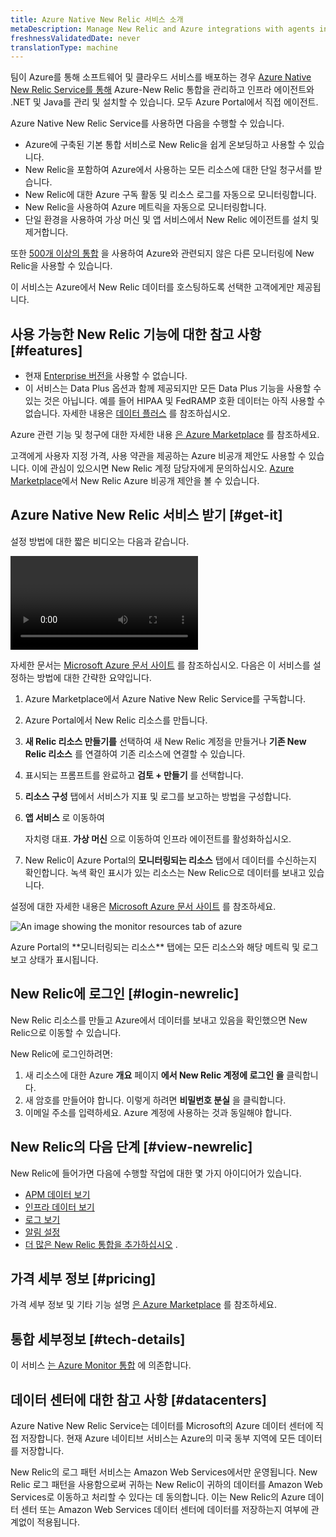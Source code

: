 ```yaml
---
title: Azure Native New Relic 서비스 소개
metaDescription: Manage New Relic and Azure integrations with agents installed directly through the Azure Portal
freshnessValidatedDate: never
translationType: machine
---
```



팀이 Azure를 통해 소프트웨어 및 클라우드 서비스를 배포하는 경우 [Azure Native New Relic Service를 통해](https://azuremarketplace.microsoft.com/en-us/marketplace/apps/newrelicinc1635200720692.newrelic_liftr_payg) Azure-New Relic 통합을 관리하고 인프라 에이전트와 .NET 및 Java를 관리 및 설치할 수 있습니다. <InlinePopover type="apm"/>모두 Azure Portal에서 직접 에이전트.

Azure Native New Relic Service를 사용하면 다음을 수행할 수 있습니다.

* Azure에 구축된 기본 통합 서비스로 New Relic을 쉽게 온보딩하고 사용할 수 있습니다.
* New Relic을 포함하여 Azure에서 사용하는 모든 리소스에 대한 단일 청구서를 받습니다.
* New Relic에 대한 Azure 구독 활동 및 리소스 로그를 자동으로 모니터링합니다.
* New Relic을 사용하여 Azure 메트릭을 자동으로 모니터링합니다.
* 단일 환경을 사용하여 가상 머신 및 앱 서비스에서 New Relic 에이전트를 설치 및 제거합니다.

또한 [500개 이상의 통합](https://newrelic.com/instant-observability) 을 사용하여 Azure와 관련되지 않은 다른 모니터링에 New Relic을 사용할 수 있습니다.

<Callout variant="important">
  이 서비스는 Azure에서 New Relic 데이터를 호스팅하도록 선택한 고객에게만 제공됩니다.
</Callout>

## 사용 가능한 New Relic 기능에 대한 참고 사항 [#features]

* 현재 [Enterprise 버전을](/docs/accounts/accounts-billing/new-relic-one-pricing-billing/new-relic-one-pricing-billing/#editions) 사용할 수 없습니다.
* 이 서비스는 Data Plus 옵션과 함께 제공되지만 모든 Data Plus 기능을 사용할 수 있는 것은 아닙니다. 예를 들어 HIPAA 및 FedRAMP 호환 데이터는 아직 사용할 수 없습니다. 자세한 내용은 [데이터 플러스](/docs/accounts/accounts-billing/new-relic-one-pricing-billing/data-ingest-billing/#data-plus) 를 참조하십시오.

Azure 관련 기능 및 청구에 대한 자세한 내용 [은 Azure Marketplace](https://azuremarketplace.microsoft.com/en-us/marketplace/apps/newrelicinc1635200720692.newrelic_liftr_payg) 를 참조하세요.

고객에게 사용자 지정 가격, 사용 약관을 제공하는 Azure 비공개 제안도 사용할 수 있습니다. 이에 관심이 있으시면 New Relic 계정 담당자에게 문의하십시오. [Azure Marketplace](https://azuremarketplace.microsoft.com/en-us/marketplace/apps/newrelicinc-privateoffers.nr-privateoffers1?tab=Overview)에서 New Relic Azure 비공개 제안을 볼 수 있습니다.

## Azure Native New Relic 서비스 받기 [#get-it]

설정 방법에 대한 짧은 비디오는 다음과 같습니다.

<Video
  id="48LHdqOMAsQ"
  type="youtube"
/>

자세한 문서는 [Microsoft Azure 문서 사이트](https://learn.microsoft.com/en-us/azure/partner-solutions/new-relic/new-relic-overview) 를 참조하십시오. 다음은 이 서비스를 설정하는 방법에 대한 간략한 요약입니다.

1. Azure Marketplace에서 Azure Native New Relic Service를 구독합니다.

2. Azure Portal에서 New Relic 리소스를 만듭니다.

3. **새 Relic 리소스 만들기를** 선택하여 새 New Relic 계정을 만들거나 **기존 New Relic 리소스** 를 연결하여 기존 리소스에 연결할 수 있습니다.

4. 표시되는 프롬프트를 완료하고 **검토 + 만들기** 를 선택합니다.

5. **리소스 구성** 탭에서 서비스가 지표 및 로그를 보고하는 방법을 구성합니다.

6. **앱 서비스** 로 이동하여

   <InlinePopover type="apm"/>

   자치령 대표. **가상 머신** 으로 이동하여 인프라 에이전트를 활성화하십시오.

7. New Relic이 Azure Portal의 **모니터링되는 리소스** 탭에서 데이터를 수신하는지 확인합니다. 녹색 확인 표시가 있는 리소스는 New Relic으로 데이터를 보내고 있습니다.

설정에 대한 자세한 내용은 [Microsoft Azure 문서 사이트](https://learn.microsoft.com/en-us/azure/partner-solutions/new-relic/new-relic-overview) 를 참조하세요.

<img
  title="monitor-resources"
  alt="An image showing the monitor resources tab of azure"
  src={infrastructureMonitorResources}
/>

<figcaption>
  Azure Portal의 **모니터링되는 리소스** 탭에는 모든 리소스와 해당 메트릭 및 로그 보고 상태가 표시됩니다.
</figcaption>

## New Relic에 로그인 [#login-newrelic]

New Relic 리소스를 만들고 Azure에서 데이터를 보내고 있음을 확인했으면 New Relic으로 이동할 수 있습니다.

New Relic에 로그인하려면:

1. 새 리소스에 대한 Azure **개요** 페이지 **에서 New Relic 계정에 로그인 을** 클릭합니다.
2. 새 암호를 만들어야 합니다. 이렇게 하려면 **비밀번호 분실** 을 클릭합니다.
3. 이메일 주소를 입력하세요. Azure 계정에 사용하는 것과 동일해야 합니다.

## New Relic의 다음 단계 [#view-newrelic]

New Relic에 들어가면 다음에 수행할 작업에 대한 몇 가지 아이디어가 있습니다.

* [APM 데이터 보기](/docs/apm/apm-ui-pages/monitoring/apm-summary-page-view-transaction-apdex-usage-data)
* [인프라 데이터 보기](/docs/infrastructure/infrastructure-ui-pages/infra-hosts-ui-page)
* [로그 보기](/docs/logs/ui-data/use-logs-ui)
* [알림 설정](/docs/alerts-applied-intelligence/new-relic-alerts/get-started/your-first-nrql-condition)
* [더 많은 New Relic 통합을 추가하십시오](https://newrelic.com/instant-observability) .

## 가격 세부 정보 [#pricing]

가격 세부 정보 및 기타 기능 설명 [은 Azure Marketplace](https://azuremarketplace.microsoft.com/en-us/marketplace/apps/newrelicinc1635200720692.newrelic_liftr_payg) 를 참조하세요.

## 통합 세부정보 [#tech-details]

이 서비스 [는 Azure Monitor 통합](/docs/infrastructure/microsoft-azure-integrations/azure-integrations-list/azure-monitor) 에 의존합니다.

## 데이터 센터에 대한 참고 사항 [#datacenters]

Azure Native New Relic Service는 데이터를 Microsoft의 Azure 데이터 센터에 직접 저장합니다. 현재 Azure 네이티브 서비스는 Azure의 미국 동부 지역에 모든 데이터를 저장합니다.

New Relic의 로그 패턴 서비스는 Amazon Web Services에서만 운영됩니다. New Relic 로그 패턴을 사용함으로써 귀하는 New Relic이 귀하의 데이터를 Amazon Web Services로 이동하고 처리할 수 있다는 데 동의합니다. 이는 New Relic의 Azure 데이터 센터 또는 Amazon Web Services 데이터 센터에 데이터를 저장하는지 여부에 관계없이 적용됩니다.